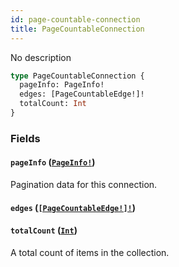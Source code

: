 ```yaml
---
id: page-countable-connection
title: PageCountableConnection
---
```


No description

```graphql
type PageCountableConnection {
  pageInfo: PageInfo!
  edges: [PageCountableEdge!]!
  totalCount: Int
}
```

### Fields

#### `pageInfo` ([`PageInfo!`](/docs/developer/api-reference/objects/page-info))

Pagination data for this connection.

#### `edges` ([`[PageCountableEdge!]!`](/docs/developer/api-reference/objects/page-countable-edge))

#### `totalCount` ([`Int`](/docs/developer/api-reference/scalars/int))

A total count of items in the collection.
